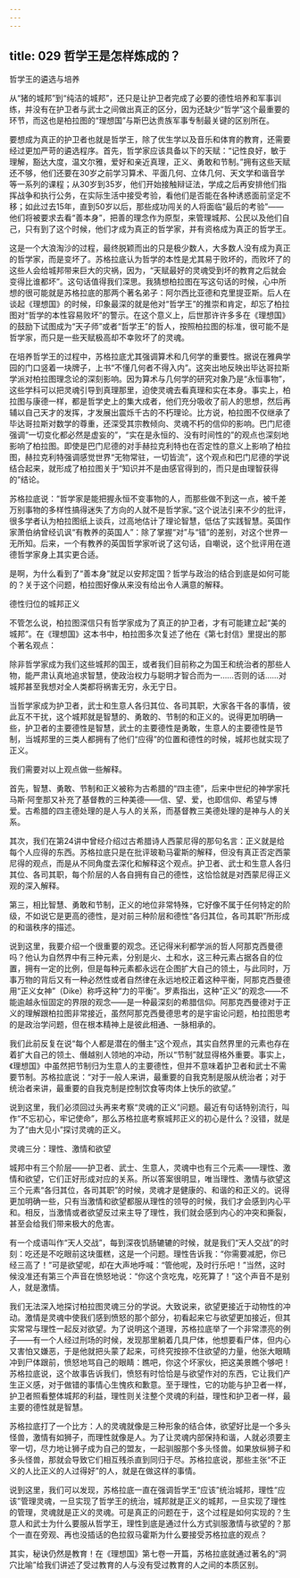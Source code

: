 ```yaml
---
---
---
```

title: 029 哲学王是怎样炼成的？
---







哲学王的遴选与培养

从“猪的城邦”到“纯洁的城邦”，还只是让护卫者完成了必要的德性培养和军事训练，并没有在护卫者与武士之间做出真正的区分，因为还缺少“哲学”这个最重要的环节，而这也是柏拉图的“理想国”与斯巴达贵族军事专制最关键的区别所在。

要想成为真正的护卫者也就是哲学王，除了优生学以及音乐和体育的教育，还需要经过更加严苛的遴选程序。首先，哲学家应该具备以下的天赋：“记性良好，敏于理解，豁达大度，温文尔雅，爱好和亲近真理，正义、勇敢和节制。”拥有这些天赋还不够，他们还要在30岁之前学习算术、平面几何、立体几何、天文学和谐音学等一系列的课程；从30岁到35岁，他们开始接触辩证法，学成之后再安排他们指挥战争和执行公务，在实际生活中接受考验，看他们是否能在各种诱惑面前坚定不移；如此过去15年，直到50岁以后，那些成功闯关的人将面临“最后的考验”——他们将被要求去看“善本身”，把善的理念作为原型，来管理城邦、公民以及他们自己，只有到了这个时候，他们才成为真正的哲学家，并有资格成为真正的哲学王。

这是一个大浪淘沙的过程，最终脱颖而出的只是极少数人，大多数人没有成为真正的哲学家，而是变坏了。苏格拉底认为哲学的本性是尤其易于败坏的，而败坏了的这些人会给城邦带来巨大的灾祸，因为，“天赋最好的灵魂受到坏的教育之后就会变得比谁都坏”。这句话值得我们深思。我猜想柏拉图在写这句话的时候，心中所想的很可能就是苏格拉底的那两个著名弟子：阿尔西比亚德和克里提亚斯。后人在谈起《理想国》的时候，印象最深的就是他对“哲学王”的推崇和肯定，却忘了柏拉图对“哲学的本性容易败坏”的警示。在这个意义上，后世那许许多多在《理想国》的鼓励下试图成为“天子师”或者“哲学王”的哲人，按照柏拉图的标准，很可能不是哲学家，而只是一些天赋极高却不幸败坏了的灵魂。

在培养哲学王的过程中，苏格拉底尤其强调算术和几何学的重要性。据说在雅典学园的门口竖着一块牌子，上书“不懂几何者不得入内”。这突出地反映出毕达哥拉斯学派对柏拉图理念论的深刻影响。因为算术与几何学的研究对象乃是“永恒事物”，这些学科可以把灵魂引导到真理那里，迫使灵魂去看真理和实在本身。事实上，柏拉图与康德一样，都是哲学史上的集大成者，他们充分吸收了前人的思想，然后再辅以自己天才的发挥，才发展出震烁千古的不朽理论。比方说，柏拉图不仅继承了毕达哥拉斯对数学的尊重，还深受其宗教倾向、灵魂不朽的信仰的影响。巴门尼德强调“一切变化都必然是虚妄的”，“实在是永恒的、没有时间性的”的观点也深刻地影响了柏拉图。即使是巴门尼德的对手赫拉克利特也在否定性的意义上影响了柏拉图，赫拉克利特强调感觉世界“无物常驻，一切皆流”，这个观点和巴门尼德的学说结合起来，就形成了柏拉图关于“知识并不是由感官得到的，而只是由理智获得的”结论。

苏格拉底说：“哲学家是能把握永恒不变事物的人，而那些做不到这一点，被千差万别事物的多样性搞得迷失了方向的人就不是哲学家。”这个说法引来不少的批评，很多学者认为柏拉图纸上谈兵，过高地估计了理论智慧，低估了实践智慧。英国作家萧伯纳曾经讥讽“有教养的英国人”：除了掌握“对”与“错”的差别，对这个世界一无所知。后来，一个有教养的英国哲学家听说了这句话，自嘲说，这个批评用在道德哲学家身上其实更合适。

是啊，为什么看到了“善本身”就足以安邦定国？哲学与政治的结合到底是如何可能的？关于这个问题，柏拉图好像从来没有给出令人满意的解释。


德性归位的城邦正义

不管怎么说，柏拉图深信只有哲学家成为了真正的护卫者，才有可能建立起“美的城邦”。在《理想国》这本书中，柏拉图多次复述了他在《第七封信》里提出的那个著名观点：

除非哲学家成为我们这些城邦的国王，或者我们目前称之为国王和统治者的那些人物，能严肃认真地追求智慧，使政治权力与聪明才智合而为一……否则的话……对城邦甚至我想对全人类都将祸害无穷，永无宁日。

当哲学家成为护卫者，武士和生意人各归其位、各司其职，大家各干各的事情，彼此互不干扰，这个城邦就是智慧的、勇敢的、节制的和正义的。说得更加明确一些，护卫者的主要德性是智慧，武士的主要德性是勇敢，生意人的主要德性是节制，当城邦里的三类人都拥有了他们“应得”的位置和德性的时候，城邦也就实现了正义。

我们需要对以上观点做一些解释。

首先，智慧、勇敢、节制和正义被称为古希腊的“四主德”，后来中世纪的神学家托马斯·阿奎那又补充了基督教的三种美德——信、望、爱，也即信仰、希望与博爱。古希腊的四主德处理的是人与人的关系，而基督教三美德处理的是神与人的关系。

其次，我们在第24讲中曾经介绍过古希腊诗人西蒙尼得的那句名言：正义就是给每个人应得的东西。苏格拉底只是在批评玻勒马霍斯的解释，但没有真正否定西蒙尼得的观点，而是从不同角度去深化和解释这个观点。护卫者、武士和生意人各归其位、各司其职，每个阶层的人各自拥有自己的德性，这恰恰就是对西蒙尼得正义观的深入解释。

第三，相比智慧、勇敢和节制，正义的地位非常特殊，它好像不属于任何特定的阶级，不如说它是更高的德性，是对前三种阶层和德性“各归其位，各司其职”所形成的和谐秩序的描述。

说到这里，我要介绍一个很重要的观念。还记得米利都学派的哲人阿那克西曼德吗？他认为自然界中有三种元素，分别是火、土和水，这三种元素占据各自的位置，拥有一定的比例，但是每种元素都永远在企图扩大自己的领土，与此同时，万事万物的背后又有一种必然性或者自然律在永远地校正着这种平衡，阿那克西曼德用“正义女神”（Dike）称呼这种“力的平衡”。罗素指出，这种“正义”的观念——不能逾越永恒固定的界限的观念——是一种最深刻的希腊信仰。阿那克西曼德对于正义的理解跟柏拉图非常接近，虽然阿那克西曼德思考的是宇宙论问题，柏拉图思考的是政治学问题，但在根本精神上是彼此相通、一脉相承的。

我们此前反复在说“每个人都是潜在的僭主”这个观点，其实自然界里的元素也存在着扩大自己的领土、僭越别人领地的冲动，所以“节制”就显得格外重要。事实上，《理想国》中虽然把节制归为生意人的主要德性，但并不意味着护卫者和武士不需要节制。苏格拉底说：“对于一般人来讲，最重要的自我克制是服从统治者；对于统治者来讲，最重要的自我克制是控制饮食等肉体上快乐的欲望。”

说到这里，我们必须回过头再来考察“灵魂的正义”问题。最近有句话特别流行，叫作“不忘初心，牢记使命”，那么苏格拉底考察城邦正义的初心是什么？没错，就是为了“由大见小”探讨灵魂的正义。


灵魂三分：理性、激情和欲望

城邦中有三个阶层——护卫者、武士、生意人，灵魂中也有三个元素——理性、激情和欲望，它们正好形成对应的关系。所以答案很明显，唯当理性、激情与欲望这三个元素“各归其位，各司其职”的时候，灵魂才是健康的、和谐的和正义的。说得更加明确一些，只有当激情和欲望都服从理性的领导的时候，我们才会感到内心平和。相反，当激情或者欲望反过来主导了理性，我们就会感到内心的冲突和撕裂，甚至会给我们带来极大的危害。

有一个成语叫作“天人交战”，每到深夜饥肠辘辘的时候，就是我们“天人交战”的时刻：吃还是不吃眼前这块蛋糕，这是一个问题。理性告诉我：“你需要减肥，你已经三高了！”可是欲望呢，却在大声地呼喊：“管他呢，及时行乐吧！”当然，这时候没准还有第三个声音在愤怒地说：“你这个贪吃鬼，吃死算了！”这个声音不是别人，就是激情。

我们无法深入地探讨柏拉图灵魂三分的学说。大致说来，欲望更接近于动物性的冲动。激情是灵魂中使我们感到愤怒的那个部分，初看起来它与欲望更加接近，但其实常常与理性一起反对欲望。为了说明这个道理，苏格拉底举了一个非常漂亮的例子——有一个人经过刑场的时候，发现那里躺着几具尸体，他想要看尸体，但内心又害怕又嫌恶，于是他就把头蒙了起来，可终究按捺不住欲望的力量，他张大眼睛冲到尸体跟前，愤怒地骂自己的眼睛：瞧吧，你这个坏家伙，把这美景瞧个够吧！苏格拉底说，这个故事告诉我们，愤怒有时恰恰是与欲望作对的东西，它让我们产生正义感，对于做错的事情心生愧疚和歉意。至于理性，它的功能与护卫者一样，护卫者照看整体城邦的利益，理性则关注整个灵魂的利益，理性和护卫者一样，最主要的德性就是智慧。

苏格拉底打了一个比方：人的灵魂就像是三种形象的结合体，欲望好比是一个多头怪兽，激情有如狮子，而理性就像是人。为了让灵魂内部保持和谐，人就必须要主宰一切，尽力地让狮子成为自己的盟友，一起驯服那个多头怪兽。如果放纵狮子和多头怪兽，那就会导致它们相互残杀直到同归于尽。苏格拉底说，那些主张“不正义的人比正义的人过得好”的人，就是在做这样的事情。

说到这里，我们可以发现，苏格拉底一直在强调哲学王“应该”统治城邦，理性“应该”管理灵魂，一旦实现了哲学王的统治，城邦就是正义的城邦，一旦实现了理性的管理，灵魂就是正义的灵魂。可是真正的问题在于，这个过程是如何实现的？生意人和武士为什么要服从哲学王，理性到底是通过什么方式驯服激情与欲望的？那个一直在旁观、再也没插话的色拉叙马霍斯为什么要接受苏格拉底的观点？

其实，秘诀仍然是教育！在《理想国》第七卷一开篇，苏格拉底就通过著名的“洞穴比喻”给我们讲述了受过教育的人与没有受过教育的人之间的本质区别。